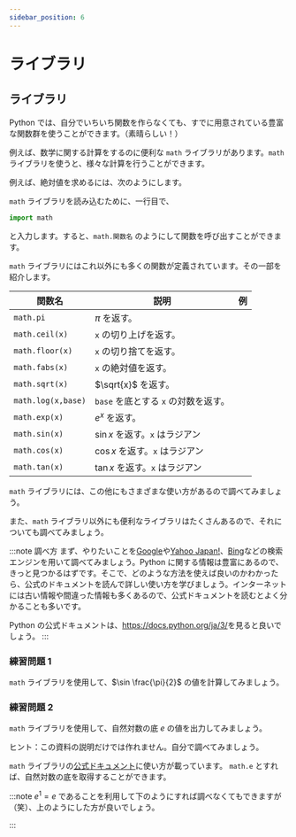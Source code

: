 ```yaml
---
sidebar_position: 6
---
```



# ライブラリ

## ライブラリ

Python では、自分でいちいち関数を作らなくても、すでに用意されている豊富な関数群を使うことができます。（素晴らしい！）

例えば、数学に関する計算をするのに便利な `math` ライブラリがあります。`math` ライブラリを使うと、様々な計算を行うことができます。

例えば、絶対値を求めるには、次のようにします。

<ViewSource path="/library/fabs.ipynb" />

`math` ライブラリを読み込むために、一行目で、

```python
import math
```

と入力します。すると、`math.関数名` のようにして関数を呼び出すことができます。

`math` ライブラリにはこれ以外にも多くの関数が定義されています。その一部を紹介します。

| 関数名             | 説明                                 | 例                                         |
| ------------------ | ------------------------------------ | ------------------------------------------ |
| `math.pi`          | $\pi$ を返す。                       | <ViewSource path="/library/pi.ipynb" />    |
| `math.ceil(x)`     | `x` の切り上げを返す。               | <ViewSource path="/library/ceil.ipynb" />  |
| `math.floor(x)`    | `x` の切り捨てを返す。               | <ViewSource path="/library/floor.ipynb" /> |
| `math.fabs(x)`     | `x` の絶対値を返す。                 | <ViewSource path="/library/fabs.ipynb" />  |
| `math.sqrt(x)`     | $\sqrt{x}$ を返す。                  | <ViewSource path="/library/sqrt.ipynb" />  |
| `math.log(x,base)` | `base` を底とする `x` の対数を返す。 | <ViewSource path="/library/log.ipynb" />   |
| `math.exp(x)`      | $e^x$ を返す。                       | <ViewSource path="/library/exp.ipynb" />   |
| `math.sin(x)`      | $\sin x$ を返す。`x` はラジアン      | <ViewSource path="/library/sin.ipynb" />   |
| `math.cos(x)`      | $\cos x$ を返す。`x` はラジアン      | <ViewSource path="/library/cos.ipynb" />   |
| `math.tan(x)`      | $\tan x$ を返す。`x` はラジアン      | <ViewSource path="/library/tan.ipynb" />   |

`math` ライブラリには、この他にもさまざまな使い方があるので調べてみましょう。

また、`math` ライブラリ以外にも便利なライブラリはたくさんあるので、それについても調べてみましょう。

:::note 調べ方
まず、やりたいことを[Google](https://www.google.co.jp/)や[Yahoo Japan!](https://www.yahoo.co.jp/)、[Bing](https://www.bing.com/?cc=jp)などの検索エンジンを用いて調べてみましょう。Python に関する情報は豊富にあるので、きっと見つかるはずです。そこで、どのような方法を使えば良いのかわかったら、公式のドキュメントを読んで詳しい使い方を学びましょう。インターネットには古い情報や間違った情報も多くあるので、公式ドキュメントを読むとよく分かることも多いです。

Python の公式ドキュメントは、<https://docs.python.org/ja/3/>を見ると良いでしょう。
:::

### 練習問題 1

`math` ライブラリを使用して、$\sin \frac{\pi}{2}$ の値を計算してみましょう。

<Answer>
  <ViewSource path="/library/sin_pi.ipynb" />
</Answer>

### 練習問題 2

`math` ライブラリを使用して、自然対数の底 $e$ の値を出力してみましょう。

ヒント：この資料の説明だけでは作れません。自分で調べてみましょう。

<Answer>

`math` ライブラリの[公式ドキュメント](https://docs.python.org/ja/3/library/math.html#constants)に使い方が載っています。
`math.e` とすれば、自然対数の底を取得することができます。

<ViewSource path="/library/e.ipynb" />

:::note
$e^1=e$ であることを利用して下のようにすれば調べなくてもできますが（笑）、上のようにした方が良いでしょう。

<ViewSource path="/library/e2.ipynb" />
:::
</Answer>
